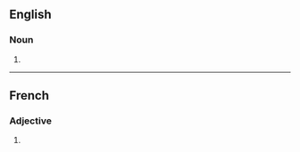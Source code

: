 ==English==

===Noun===
{{head|en|noun plural form}}

# {{plural of|tribal|lang=en}}

----

==French==

===Adjective===
{{head|fr|adjective form}}

# {{masculine plural of|tribal|lang=fr}}